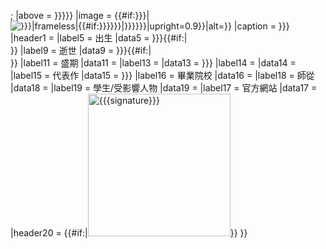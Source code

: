 {{Infobox
|bodystyle= width:{{#if:{{{width|}}}|{{{width|}}}|20em}};
|above    = {{{姓名|{{{name|{{BASEPAGENAME}}}}}}}}
|image    = {{#if:{{{照片|{{{image|}}}}}}|[[File:{{{照片|{{{image}}}}}}|frameless|{{#if:{{{照片尺寸|{{{size|{{{imagesize|}}}}}}}}}|{{{照片尺寸|{{{size|{{{imagesize}}}}}}}}}|upright=0.9}}|alt={{{alt|}}}]]}}
|caption  = {{{附注|{{{caption|}}}}}}
|header1  = {{{occupations|}}}
|label5   = 出生
|data5    = {{{出生日期|{{{born|}}}}}}{{#if:{{{出生地|}}}|<br/>{{{出生地|}}}}}
|label9   = 逝世
|data9    = {{{逝世日期|{{{died|}}}}}}{{#if:{{{逝世地|}}}|<br/>{{{逝世地|}}}}}
|label11  = 盛期
|data11   = {{{flourished|}}}
|label13  = {{nowrap|所屬時期}}{{nowrap|／樂派}}
|data13   = {{{所属时期|{{{era|}}}}}}{{{所属乐派|}}}
|label14 = {{nowrap|擅长类型}}
|data14 = {{{擅长作品类型|}}}
|label15  = 代表作
|data15   = {{{代表作|{{{list_of_works|}}}}}}
|label16 = 畢業院校
|data16 = {{{毕业院校|}}}
|label18 = 師從
|data18 = {{{师从|}}}
|label19 = 學生/受影響人物
|data19 = {{{学生/受影響人物|}}}
|label17 = 官方網站
|data17 = {{{官方網站|}}}
|header20 = {{#if:{{{signature|}}}|[[File:{{{signature}}}|228px]]}}
}}<noinclude>
{{Documentation}}
</noinclude>